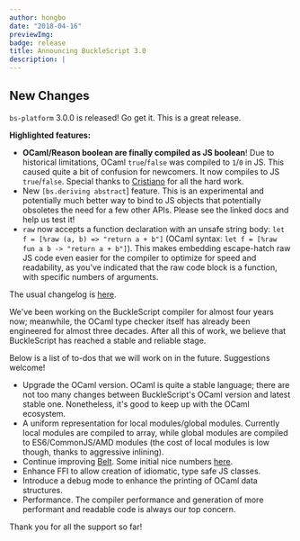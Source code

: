 ```yaml
---
author: hongbo
date: "2018-04-16"
previewImg:
badge: release
title: Announcing BuckleScript 3.0
description: |
---
```


## New Changes

`bs-platform` 3.0.0 is released! Go get it. This is a great release.

**Highlighted features:**

- **OCaml/Reason boolean are finally compiled as JS boolean**! Due to
  historical limitations, OCaml `true`/`false` was compiled to `1`/`0` in JS.
  This caused quite a bit of confusion for newcomers. It now compiles to JS
  `true`/`false`. Special thanks to [Cristiano](https://twitter.com/ccrisccris)
  for all the hard work.
- New `[bs.deriving abstract`] feature. This is
  an experimental and potentially much better way to bind to JS objects that
  potentially obsoletes the need for a few other APIs. Please see the linked
  docs and help us test it!
- `raw` now accepts a function declaration with an unsafe string body: `let f =
  [%raw (a, b) => "return a + b"]` (OCaml syntax: `let f = [%raw fun a b ->
  "return a + b"]`). This makes embedding escape-hatch raw JS code even easier
  for the compiler to optimize for speed and readability, as you've indicated
    that the raw code block is a function, with specific numbers of arguments.

The usual changelog is
[here](https://github.com/BuckleScript/bucklescript/blob/master/Changes.md#300).

We've been working on the BuckleScript compiler for almost four years now;
meanwhile, the OCaml type checker itself has already been engineered for almost
three decades. After all this of work, we believe that BuckleScript has reached
a stable and reliable stage.

Below is a list of to-dos that we will work on in the future. Suggestions
welcome!

- Upgrade the OCaml version. OCaml is quite a stable language; there are not
  too many changes between BuckleScript's OCaml version and latest stable one.
  Nonetheless, it's good to keep up with the OCaml ecosystem.
- A uniform representation for local modules/global modules. Currently local
  modules are compiled to array, while global modules are compiled to
  ES6/CommonJS/AMD modules (the cost of local modules is low though, thanks to
  aggressive inlining).
- Continue improving
  [Belt](https://bucklescript.github.io/bucklescript/api/Belt.html). Some
  initial nice numbers [here](https://github.com/bobzhang/belt-simple-bench).
- Enhance FFI to allow creation of idiomatic, type safe JS classes.
- Introduce a debug mode to enhance the printing of OCaml data structures.
- Performance. The compiler performance and generation of more performant and
  readable code is always our top concern.

Thank you for all the support so far!
